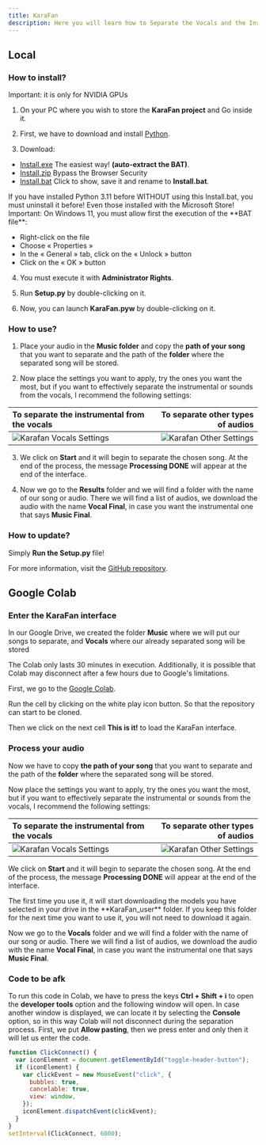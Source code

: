 ```yaml
---
title: KaraFan
description: Here you will learn how to Separate the Vocals and the Instrumental of songs with KaraFan.
---
```



## Local

### How to install?

<Aside type="caution">
  Important: it is only for NVIDIA GPUs
</Aside>

1. On your PC where you wish to store the **KaraFan project** and Go inside it.
2. First, we have to download and install [Python](https://www.python.org/ftp/python/3.11.0/python-3.11.0-amd64.exe).

3. Download:

- [Install.exe](https://github.com/Captain-FLAM/KaraFan/wiki/Data/Install.exe) The easiest way! **(auto-extract the BAT)**.
- [Install.zip](https://github.com/Captain-FLAM/KaraFan/wiki/Data/Install.zip) Bypass the Browser Security
- [Install.bat](https://github.com/Captain-FLAM/KaraFan/wiki/Data/Install.bat) Click to show, save it and rename to **Install.bat**.

<Aside type="note">
If you have installed Python 3.11 before WITHOUT using this Install.bat, you must uninstall it before! Even those installed with the Microsoft Store!
</Aside>

<Aside type="note">
Important: On Windows 11, you must allow first the execution of the **BAT file**:

- Right-click on the file
- Choose « Properties »
- In the « General » tab, click on the « Unlock » button
- Click on the « OK » button
</Aside>

4. You must execute it with **Administrator Rights**.

5. Run **Setup.py** by double-clicking on it.

6. Now, you can launch **KaraFan.pyw** by double-clicking on it.

### How to use?

1. Place your audio in the **Music folder** and copy the **path of your song** that you want to separate and the path of the **folder** where the separated song will be stored.

2. Now place the settings you want to apply, try the ones you want the most, but if you want to effectively separate the instrumental or sounds from the vocals, I recommend the following settings:

| To separate the instrumental from the vocals | To separate other types of audios |
| :------------------------------------------- | --------------------------------: |
| ![Karafan Vocals Settings](/images/karafan-vocals.png) | ![Karafan Other Settings](/images/karafan-other.png) |

3. We click on **Start** and it will begin to separate the chosen song. At the end of the process, the message **Processing DONE** will appear at the end of the interface.

4. Now we go to the **Results** folder and we will find a folder with the name of our song or audio. There we will find a list of audios, we download the audio with the name **Vocal Final**, in case you want the instrumental one that says **Music Final**.

### How to update?

Simply **Run the Setup.py** file!

For more information, visit the [GitHub repository](https://github.com/Captain-FLAM/KaraFan).

## Google Colab

### Enter the KaraFan interface

In our Google Drive, we created the folder **Music** where we will put our songs to separate, and **Vocals** where our already separated song will be stored

<Aside type="caution">
  The Colab only lasts 30 minutes in execution. Additionally, it is possible that Colab may disconnect after a few hours due to Google's limitations.
</Aside>

First, we go to the [Google Colab](https://colab.research.google.com/github/Eddycrack864/KaraFan/blob/master/KaraFan_Improved_Version.ipynb).

Run the cell by clicking on the white play icon button. So that the repository can start to be cloned.

Then we click on the next cell **This is it!** to load the KaraFan interface.

### Process your audio

Now we have to copy **the path of your song** that you want to separate and the path of the **folder** where the separated song will be stored.

Now place the settings you want to apply, try the ones you want the most, but if you want to effectively separate the instrumental or sounds from the vocals, I recommend the following settings:

| To separate the instrumental from the vocals | To separate other types of audios |
| :------------------------------------------- | --------------------------------: |
| ![Karafan Vocals Settings](/images/karafan-vocals.png) | ![Karafan Other Settings](/images/karafan-other.png) |

We click on **Start** and it will begin to separate the chosen song. At the end of the process, the message **Processing DONE** will appear at the end of the interface.

<Aside type="note">
The first time you use it, it will start downloading the models you have selected in your drive in the **KaraFan_user** folder. If you keep this folder for the next time you want to use it, you will not need to download it again.
</Aside>

Now we go to the **Vocals** folder and we will find a folder with the name of our song or audio. There we will find a list of audios, we download the audio with the name **Vocal Final**, in case you want the instrumental one that says **Music Final**.

### Code to be afk

To run this code in Colab, we have to press the keys **Ctrl + Shift + i** to open the **developer tools** option and the following window will open. In case another window is displayed, we can locate it by selecting the **Console** option, so in this way Colab will not disconnect during the separation process. First, we put **Allow pasting**, then we press enter and only then it will let us enter the code.

```js
function ClickConnect() {
  var iconElement = document.getElementById("toggle-header-button");
  if (iconElement) {
    var clickEvent = new MouseEvent("click", {
      bubbles: true,
      cancelable: true,
      view: window,
    });
    iconElement.dispatchEvent(clickEvent);
  }
}
setInterval(ClickConnect, 6000);
```
